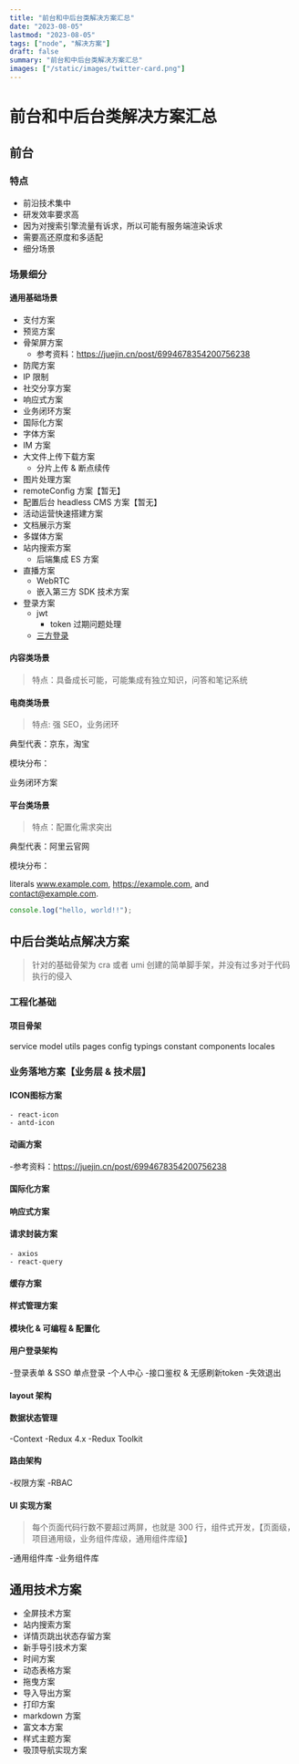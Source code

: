 ```yaml
---
title: "前台和中后台类解决方案汇总"
date: "2023-08-05"
lastmod: "2023-08-05"
tags: ["node", "解决方案"]
draft: false
summary: "前台和中后台类解决方案汇总"
images: ["/static/images/twitter-card.png"]
---
```


# 前台和中后台类解决方案汇总

## 前台

### 特点

- 前沿技术集中
- 研发效率要求高
- 因为对搜索引擎流量有诉求，所以可能有服务端渲染诉求
- 需要高还原度和多适配
- 细分场景

### 场景细分

#### 通用基础场景

- 支付方案
- 预览方案
- 骨架屏方案
  - 参考资料：https://juejin.cn/post/6994678354200756238
- 防爬方案
- IP 限制
- 社交分享方案
- 响应式方案
- 业务闭环方案
- 国际化方案
- 字体方案
- IM 方案
- 大文件上传下载方案
  - 分片上传 & 断点续传
- 图片处理方案
- remoteConfig 方案【暂无】
- 配置后台 headless CMS 方案【暂无】
- 活动运营快速搭建方案
- 文档展示方案
- 多媒体方案
- 站内搜索方案
  - 后端集成 ES 方案
- 直播方案
  - WebRTC
  - 嵌入第三方 SDK 技术方案
- 登录方案
  - jwt
    - token 过期问题处理
  - [三方登录](/blog/oauth_in_third_party)

#### 内容类场景

> 特点：具备成长可能，可能集成有独立知识，问答和笔记系统

#### 电商类场景

> 特点: 强 SEO，业务闭环

典型代表：京东，淘宝

模块分布：

业务闭环方案

#### 平台类场景

> 特点：配置化需求突出

典型代表：阿里云官网

模块分布：

literals www.example.com, https://example.com, and contact@example.com.

```js
console.log("hello, world!!");
```

## 中后台类站点解决方案

> 针对的基础骨架为 cra 或者 umi 创建的简单脚手架，并没有过多对于代码执行的侵入

### 工程化基础

#### 项目骨架

service
model
utils
pages
config
typings
constant
components
locales

### 业务落地方案【业务层 & 技术层】

#### ICON图标方案

    - react-icon
    - antd-icon

#### 动画方案

-参考资料：https://juejin.cn/post/6994678354200756238

#### 国际化方案

#### 响应式方案

#### 请求封装方案

    - axios
    - react-query

#### 缓存方案

#### 样式管理方案

#### 模块化 & 可编程 & 配置化

#### 用户登录架构

-登录表单 & SSO 单点登录 -个人中心 -接口鉴权 & 无感刷新token -失效退出

#### layout 架构

#### 数据状态管理

-Context
-Redux 4.x
-Redux Toolkit

#### 路由架构

-权限方案
-RBAC

#### UI 实现方案

> 每个页面代码行数不要超过两屏，也就是 300 行，组件式开发，【页面级，项目通用级，业务组件库级，通用组件库级】

-通用组件库 -业务组件库

## 通用技术方案

- 全屏技术方案
- 站内搜索方案
- 详情页跳出状态存留方案
- 新手导引技术方案
- 时间方案
- 动态表格方案
- 拖曳方案
- 导入导出方案
- 打印方案
- markdown 方案
- 富文本方案
- 样式主题方案
- 吸顶导航实现方案
